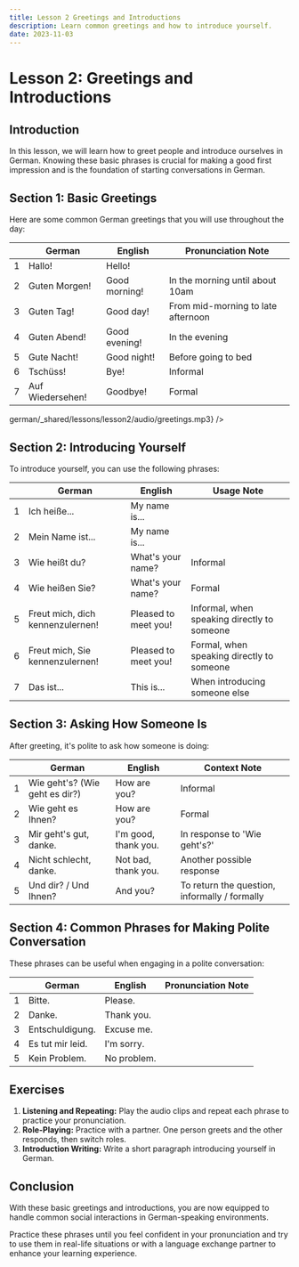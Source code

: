 ```yaml
---
title: Lesson 2 Greetings and Introductions
description: Learn common greetings and how to introduce yourself.
date: 2023-11-03
---
```


# Lesson 2: Greetings and Introductions

## Introduction

In this lesson, we will learn how to greet people and introduce ourselves in German. Knowing these basic phrases is crucial for making a good first impression and is the foundation of starting conversations in German.

## Section 1: Basic Greetings

Here are some common German greetings that you will use throughout the day:

|   | German       | English        | Pronunciation Note                                  |
|---|--------------|----------------|-----------------------------------------------------|
| 1 | Hallo!       | Hello!         |                                                     |
| 2 | Guten Morgen!| Good morning!  | In the morning until about 10am                     |
| 3 | Guten Tag!   | Good day!      | From mid-morning to late afternoon                  |
| 4 | Guten Abend! | Good evening!  | In the evening                                      |
| 5 | Gute Nacht!  | Good night!    | Before going to bed                                 |
| 6 | Tschüss!     | Bye!           | Informal                                            |
| 7 | Auf Wiedersehen! | Goodbye!   | Formal                                              |

<TextToSpeechPlayer mp3File={/src/assets/courses/>german/_shared/lessons/lesson2/audio/greetings.mp3} />

## Section 2: Introducing Yourself

To introduce yourself, you can use the following phrases:

|   | German                       | English                        | Usage Note                                     |
|---|------------------------------|--------------------------------|------------------------------------------------|
| 1 | Ich heiße...                 | My name is...                  |                                                 |
| 2 | Mein Name ist...             | My name is...                  |                                                 |
| 3 | Wie heißt du?                | What's your name?              | Informal                                        |
| 4 | Wie heißen Sie?              | What's your name?              | Formal                                          |
| 5 | Freut mich, dich kennenzulernen! | Pleased to meet you!     | Informal, when speaking directly to someone     |
| 6 | Freut mich, Sie kennenzulernen! | Pleased to meet you!     | Formal, when speaking directly to someone       |
| 7 | Das ist...                   | This is...                     | When introducing someone else                   |

<TextToSpeechPlayer mp3File={/src/assets/courses/german/_shared/lessons/lesson2/audio/introductions.mp3} />

## Section 3: Asking How Someone Is

After greeting, it's polite to ask how someone is doing:

|   | German                           | English                | Context Note                                    |
|---|----------------------------------|------------------------|-------------------------------------------------|
| 1 | Wie geht's? (Wie geht es dir?)   | How are you?           | Informal                                        |
| 2 | Wie geht es Ihnen?               | How are you?           | Formal                                          |
| 3 | Mir geht's gut, danke.           | I'm good, thank you.   | In response to 'Wie geht's?'                    |
| 4 | Nicht schlecht, danke.           | Not bad, thank you.    | Another possible response                      |
| 5 | Und dir? / Und Ihnen?            | And you?               | To return the question, informally / formally  |

<TextToSpeechPlayer mp3File={/src/assets/courses/german/_shared/lessons/lesson2/audio/how-are-you.mp3} />

## Section 4: Common Phrases for Making Polite Conversation

These phrases can be useful when engaging in a polite conversation:

|   | German                           | English                         | Pronunciation Note                             |
|---|----------------------------------|---------------------------------|------------------------------------------------|
| 1 | Bitte.                           | Please.                         |                                                |
| 2 | Danke.                           | Thank you.                      |                                                |
| 3 | Entschuldigung.                  | Excuse me.                      |                                                |
| 4 | Es tut mir leid.                 | I'm sorry.                      |                                                |
| 5 | Kein Problem.                    | No problem.                     |                                                |

<TextToSpeechPlayer mp3File={/src/assets/courses/german/_shared/lessons/lesson2/audio/polite-conversation.mp3} />

## Exercises

1. **Listening and Repeating:** Play the audio clips and repeat each phrase to practice your pronunciation.
2. **Role-Playing:** Practice with a partner. One person greets and the other responds, then switch roles.
3. **Introduction Writing:** Write a short paragraph introducing yourself in German.

## Conclusion

With these basic greetings and introductions, you are now equipped to handle common social interactions in German-speaking environments.

Practice these phrases until you feel confident in your pronunciation and try to use them in real-life situations or with a language exchange partner to enhance your learning experience.
